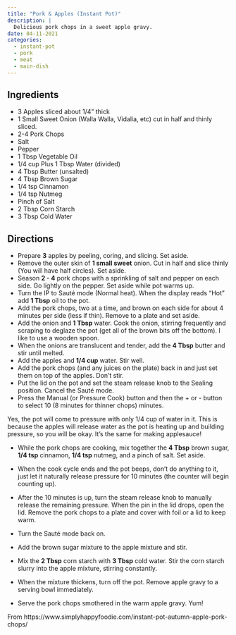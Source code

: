 ```yaml
---
title: "Pork & Apples (Instant Pot)"
description: |
  Delicious pork chops in a sweet apple gravy.
date: 04-11-2021
categories:
  - instant-pot
  - pork
  - meat
  - main-dish
---
```


## Ingredients

* 3 Apples sliced about 1/4" thick
* 1 Small Sweet Onion (Walla Walla, Vidalia, etc) cut in half and thinly sliced.
* 2-4 Pork Chops 
* Salt
* Pepper
* 1 Tbsp Vegetable Oil
* 1/4 cup Plus 1 Tbsp Water (divided)
* 4 Tbsp Butter (unsalted)
* 4 Tbsp Brown Sugar
* 1/4 tsp Cinnamon
* 1/4 tsp Nutmeg
* Pinch of Salt
* 2 Tbsp Corn Starch
* 3 Tbsp Cold Water

## Directions

* Prepare **3** apples by peeling, coring, and slicing. Set aside.
* Remove the outer skin of **1 small sweet** onion. Cut in half and slice thinly (You will have half circles). Set aside.
* Season **2 - 4** pork chops with a sprinkling of salt and pepper on each side. Go lightly on the pepper. Set aside while pot warms up.
* Turn the IP to Sauté mode (Normal heat). When the display reads "Hot" add **1 Tbsp** oil to the pot.
* Add the pork chops, two at a time, and brown on each side for about 4 minutes per side (less if thin). Remove to a plate and set aside.
* Add the onion and **1 Tbsp** water. Cook the onion, stirring frequently and scraping to deglaze the pot (get all of the brown bits off the bottom). I like to use a wooden spoon.
* When the onions are translucent and tender, add the **4 Tbsp** butter and stir until melted.
* Add the apples and **1/4 cup** water. Stir well.
* Add the pork chops (and any juices on the plate) back in and just set them on top of the apples. Don't stir. 
* Put the lid on the pot and set the steam release knob to the Sealing position. Cancel the Sauté mode.
* Press the Manual (or Pressure Cook) button and then the + or - button to select 10 (8 minutes for thinner chops) minutes.

Yes, the pot will come to pressure with only 1/4 cup of water in it. This is because the apples will release water as the pot is heating up and building pressure, so you will be okay. It's the same for making applesauce!

* While the pork chops are cooking, mix together the **4 Tbsp** brown sugar, **1/4 tsp** cinnamon, **1/4 tsp** nutmeg, and a pinch of salt. Set aside.
* When the cook cycle ends and the pot beeps, don't do anything to it, just let it naturally release pressure for 10 minutes (the counter will begin counting up). 
* After the 10 minutes is up, turn the steam release knob to manually release the remaining pressure.
When the pin in the lid drops, open the lid. Remove the pork chops to a plate and cover with foil or a lid to keep warm.

* Turn the Sauté mode back on.
* Add the brown sugar mixture to the apple mixture and stir.
* Mix the **2 Tbsp** corn starch with **3 Tbsp** cold water. Stir the corn starch slurry into the apple mixture, stirring constantly.
* When the mixture thickens, turn off the pot. Remove apple gravy to a serving bowl immediately.
* Serve the pork chops smothered in the warm apple gravy. Yum!

From https://www.simplyhappyfoodie.com/instant-pot-autumn-apple-pork-chops/
